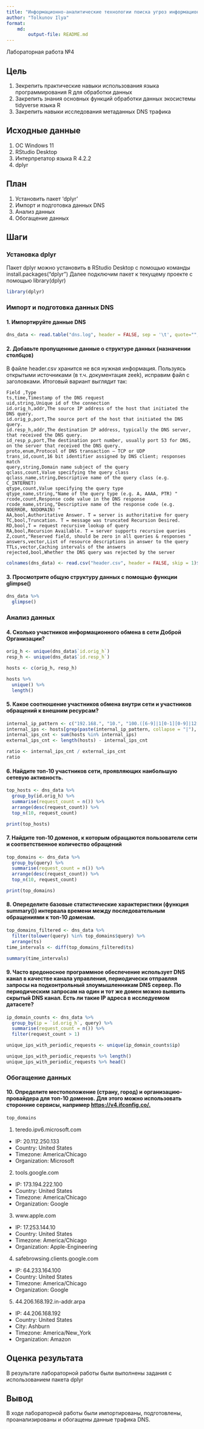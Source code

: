 ---
title: "Информационно-аналитические технологии поиска угроз информационной безопасности"
author: "Tolkunov Ilya"
format: 
    md:
        output-file: README.md
---

Лабораторная работа №4

## Цель

1.  Зекрепить практические навыки использования языка программирования R для обработки данных
2.  Закрепить знания основных функций обработки данных экосистемы tidyverse языка R
3.  Закрепить навыки исследования метаданных DNS трафика

## Исходные данные

1.  ОС Windows 11
2.  RStudio Desktop
3.  Интерпретатор языка R 4.2.2
4.  dplyr

## План

1.  Установить пакет 'dplyr'
2.  Импорт и подготовка данных DNS
3.  Анализ данных
4.  Обогащение данных

## Шаги

### Установка dplyr

Пакет dplyr можно установить в RStudio Desktop с помощью команды install.packages("dplyr") Далее подключим пакет к текущему проекте с помощью library(dplyr)

```{r}
library(dplyr)
```

### Импорт и подготовка данных DNS

#### 1. Импортируйте данные DNS

```{r}
dns_data <- read.table("dns.log", header = FALSE, sep = '\t', quote="", encoding="UTF-8")
```

#### 2. Добавьте пропущенные данные о структуре данных (назначении столбцов)

В файле header.csv хранится не вся нужная информация. Пользуясь открытыми источниками (в т.ч. документация zeek), исправим файл с заголовками. Итоговый вариант выглядит так:

```         
Field ,Type 
ts,time,Timestamp of the DNS request
uid,string,Unique id of the connection 
id.orig_h,addr,The source IP address of the host that initiated the DNS query. 
id.orig_p,port,The source port of the host that initiated the DNS query.
id.resp_h,addr,The destination IP address, typically the DNS server, that received the DNS query.
id_resp_p,port,The destination port number, usually port 53 for DNS, on the server that received the DNS query.
proto,enum,Protocol of DNS transaction – TCP or UDP 
trans_id,count,16 bit identifier assigned by DNS client; responses match 
query,string,Domain name subject of the query 
qclass,count,Value specifying the query class 
qclass_name,string,Descriptive name of the query class (e.g. C_INTERNET) 
qtype,count,Value specifying the query type 
qtype_name,string,"Name of the query type (e.g. A, AAAA, PTR) "
rcode,count,Response code value in the DNS response 
rcode_name,string,"Descriptive name of the response code (e.g. NOERROR, NXDOMAIN) "
AA,bool,Authoritative Answer. T = server is authoritative for query 
TC,bool,Truncation. T = message was truncated Recursion Desired. 
RD,bool,T = request recursive lookup of query
RA,bool,Recursion Available. T = server supports recursive queries 
Z,count,"Reserved field, should be zero in all queries & responses "
answers,vector,List of resource descriptions in answer to the query 
TTLs,vector,Caching intervals of the answers 
rejected,bool,Whether the DNS query was rejected by the server 
```

```{r}
colnames(dns_data) <- read.csv("header.csv", header = FALSE, skip = 1)$V1
```

#### 3. Просмотрите общую структуру данных с помощью функции glimpse()

```{r}
dns_data %>%
  glimpse()
```

### Анализ данных

#### 4. Сколько участников информационного обмена в сети Доброй Организации?

```{r}
orig_h <- unique(dns_data$`id.orig_h`)
resp_h <- unique(dns_data$`id.resp_h`)

hosts <- c(orig_h, resp_h)

hosts %>%
  unique() %>%
  length()
```

#### 5. Какое соотношение участников обмена внутри сети и участников обращений к внешним ресурсам?

```{r}
internal_ip_pattern <- c("192.168.", "10.", "100.([6-9]|1[0-1][0-9]|12[0-7]).", "172.((1[6-9])|(2[0-9])|(3[0-1])).")
internal_ips <- hosts[grep(paste(internal_ip_pattern, collapse = "|"), hosts)]
internal_ips_cnt <- sum(hosts %in% internal_ips)
external_ips_cnt <- length(hosts) - internal_ips_cnt

ratio <- internal_ips_cnt / external_ips_cnt
ratio
```

#### 6. Найдите топ-10 участников сети, проявляющих наибольшую сетевую активность.

```{r}
top_hosts <- dns_data %>%
  group_by(id.orig_h) %>%
  summarise(request_count = n()) %>%
  arrange(desc(request_count)) %>%
  top_n(10, request_count)

print(top_hosts)
```

#### 7. Найдите топ-10 доменов, к которым обращаются пользователи сети и соответственное количество обращений

```{r}
top_domains <- dns_data %>%
  group_by(query) %>%
  summarise(request_count = n()) %>%
  arrange(desc(request_count)) %>%
  top_n(10, request_count)

print(top_domains)
```

#### 8. Опеределите базовые статистические характеристики (функция summary()) интервала времени между последовательным обращениями к топ-10 доменам.

```{r}
top_domains_filtered <- dns_data %>% 
  filter(tolower(query) %in% top_domains$query) %>%
  arrange(ts)
time_intervals <- diff(top_domains_filtered$ts)

summary(time_intervals)
```

#### 9. Часто вредоносное программное обеспечение использует DNS канал в качестве канала управления, периодически отправляя запросы на подконтрольный злоумышленникам DNS сервер. По периодическим запросам на один и тот же домен можно выявить скрытый DNS канал. Есть ли такие IP адреса в исследуемом датасете?

```{r}
ip_domain_counts <- dns_data %>%
  group_by(ip = `id.orig_h`, query) %>%
  summarise(request_count = n()) %>%
  filter(request_count > 1)
```

```{r}
unique_ips_with_periodic_requests <- unique(ip_domain_counts$ip)

unique_ips_with_periodic_requests %>% length()
unique_ips_with_periodic_requests %>% head()
```

### Обогащение данных

#### 10. Определите местоположение (страну, город) и организацию-провайдера для топ-10 доменов. Для этого можно использовать сторонние сервисы, например <https://v4.ifconfig.co/.>

```{r}
top_domains
```

1.  teredo.ipv6.microsoft.com

-   IP: 20.112.250.133
-   Country: United States
-   Timezone: America/Chicago
-   Organization: Microsoft

2.  tools.google.com

-   IP: 173.194.222.100
-   Country: United States
-   Timezone: America/Chicago
-   Organization: Google

3.  www.apple.com

-   IP: 17.253.144.10
-   Country: United States
-   Timezone: America/Chicago
-   Organization: Apple-Engineering

4.  safebrowsing.clients.google.com

-   IP: 64.233.164.100
-   Country: United States
-   Timezone: America/Chicago
-   Organization: Google

5.  44.206.168.192.in-addr.arpa

-   IP: 44.206.168.192
-   Country: United States
-   City: Ashburn
-   Timezone: America/New_York
-   Organization: Amazon

## Оценка результата

В результате лабораторной работы были выполнены задания с использованием пакета dplyr

## Вывод

В ходе лабораторной работы были импортированы, подготовлены, проанализированы и обогащены данные трафика DNS.
